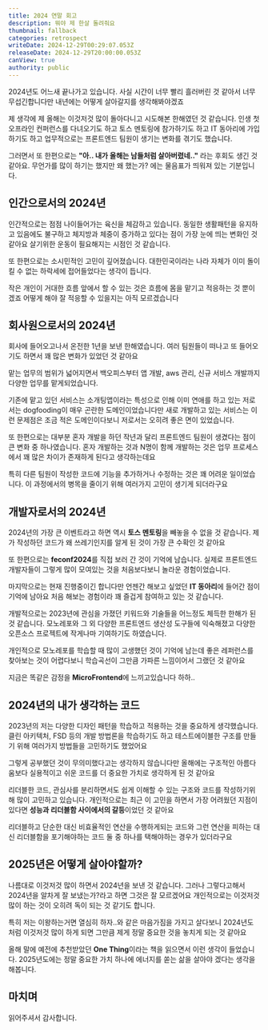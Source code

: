 ```yaml
---
title: 2024 연말 회고
description: 뭐야 제 한살 돌려줘요
thumbnail: fallback
categories: retrospect
writeDate: 2024-12-29T00:29:07.053Z
releaseDate: 2024-12-29T20:00:00.053Z
canView: true
authority: public
---
```


2024년도 어느새 끝나가고 있습니다. 사실 시간이 너무 빨리 흘러버린 것 같아서 너무 무섭긴합니다만 내년에는 어떻게 살아갈지를 생각해봐야겠죠

제 생각에 제 올해는 이것저것 많이 돌아다니고 시도해본 한해였던 것 같습니다. 인생 첫 오프라인 컨퍼런스를 다녀오기도 하고 토스 멘토링에 참가하기도 하고 IT 동아리에 가입하기도 하고 업무적으로는 프론트엔드 팀원이 생기는 변화를 겪기도 했습니다.

그러면서 또 한편으로는 **"아.. 내가 올해는 남들처럼 살아버렸네.."** 라는 후회도 생긴 것 같아요. 무언가를 많이 하기는 했지만 왜 했는가? 에는 물음표가 띄워져 있는 기분입니다.

## 인간으로서의 2024년

인간적으로는 점점 나이들어가는 육신을 체감하고 있습니다. 동일한 생활패턴을 유지하고 있음에도 불구하고 체지방과 체중이 증가하고 있다는 점이 가장 눈에 띄는 변화인 것 같아요 살기위한 운동이 필요해지는 시점인 것 같습니다.


또 한편으로는 소시민적인 고민이 깊어졌습니다. 대한민국이라는 나라 자체가 이미 돌이킬 수 없는 하락세에 접어들었다는 생각이 듭니다.

작은 개인이 거대한 흐름 앞에서 할 수 있는 것은 흐름에 몸을 맡기고 적응하는 것 뿐이겠죠 어떻게 해야 잘 적응할 수 있을지는 아직 모르겠습니다





## 회사원으로서의 2024년

회사에 들어오고나서 온전한 1년을 보낸 한해였습니다. 여러 팀원들이 떠나고 또 들어오기도 하면서 꽤 많은 변화가 있었던 것 같아요

맡는 업무의 범위가 넓어지면서 백오피스부터 앱 개발, aws 관리, 신규 서비스 개발까지 다양한 업무를 맡게되었습니다.

기존에 맡고 있던 서비스는 소개팅앱이라는 특성으로 인해 이미 연애를 하고 있는 저로서는 dogfooding이 매우 곤란한 도메인이었습니다만 새로 개발하고 있는 서비스는 이런 문제점은 조금 적은 도메인이다보니 저로서는 오히려 좋은 면이 있었습니다.

또 한편으로는 대부분 혼자 개발을 하던 작년과 달리 프론트엔드 팀원이 생겼다는 점이 큰 변화 중 하나였습니다. 혼자 개발하는 것과 N명이 함께 개발하는 것은 업무 프로세스에서 꽤 많은 차이가 존재하게 된다고 생각하는데요

특히 다른 팀원이 작성한 코드에 기능을 추가하거나 수정하는 것은 꽤 어려운 일이었습니다. 이 과정에서의 병목을 줄이기 위해 여러가지 고민이 생기게 되더라구요



## 개발자로서의 2024년

2024년의 가장 큰 이벤트라고 하면 역시 **토스 멘토링**을 빼놓을 수 없을 것 같습니다. 제가 작성하던 코드가 왜 쓰레기인지를 알게 된 것이 가장 큰 수확인 것 같아요

또 한편으로는 **feconf2024**를 직접 보러 간 것이 기억에 남습니다. 실제로 프론트엔드 개발자들이 그렇게 많이 모여있는 것을 처음보다보니 놀라운 경험이었습니다.

마지막으로는 현재 진행중이긴 합니다만 언젠간 해보고 싶었던 **IT 동아리**에 들어간 점이 기억에 남아요 처음 해보는 경험이라 꽤 즐겁게 참여하고 있는 것 같습니다.

개발적으로는 2023년에 관심을 가졌던 키워드와 기술들을 어느정도 체득한 한해가 된 것 같습니다. 모노레포와 그 외 다양한 프론트엔드 생산성 도구들에 익숙해졌고 다양한 오픈소스 프로젝트에 작게나마 기여하기도 하였습니다.

개인적으로 모노레포를 학습할 때 많이 고생했던 것이 기억에 남는데 좋은 레퍼런스를 찾아보는 것이 어렵다보니 학습곡선이 그만큼 가파른 느낌이어서 그랬던 것 같아요

지금은 똑같은 감정을 **MicroFrontend**에 느끼고있습니다 하하..


## 2024년의 내가 생각하는 코드

2023년의 저는 다양한 디자인 패턴을 학습하고 적용하는 것을 중요하게 생각했습니다. 클린 아키텍처, FSD 등의 개발 방법론을 학습하기도 하고 테스트에이블한 구조를 만들기 위해 여러가지 방법들을 고민하기도 했었어요

그렇게 공부했던 것이 무의미했다고는 생각하지 않습니다만 올해에는 구조적인 아름다움보다 실용적이고 쉬운 코드를 더 중요한 가치로 생각하게 된 것 같아요

리더블한 코드, 관심사를 분리하면서도 쉽게 이해할 수 있는 구조와 코드를 작성하기위해 많이 고민하고 있습니다. 개인적으로는 최근 이 고민을 하면서 가장 어려웠던 지점이 있다면 **성능과 리더블함 사이에서의 갈등**이었던 것 같아요

리더블하고 단순한 대신 비효율적인 연산을 수행하게되는 코드와 그런 연산을 피하는 대신 리더블함을 포기해야하는 코드 둘 중 하나를 택해야하는 경우가 있더라구요




## 2025년은 어떻게 살아야할까?

나름대로 이것저것 많이 하면서 2024년을 보낸 것 같습니다. 그러나 그렇다고해서 2024년을 알차게 잘 보냈는가?라고 하면 그것은 잘 모르겠어요 개인적으로는 이것저것 많이 하는 것이 오히려 독이 되는 것 같기도 합니다.

특히 저는 이왕하는거면 열심히 하자..와 같은 마음가짐을 가지고 살다보니 2024년도 처럼 이것저것 많이 하게 되면 그만큼 제게 정말 중요한 것을 놓치게 되는 것 같아요

올해 말에 예전에 추천받았던 **One Thing**이라는 책을 읽으면서 이런 생각이 들었습니다. 2025년도에는 정말 중요한 가치 하나에 에너지를 쏟는 삶을 살아야 겠다는 생각을 해봅니다.

## 마치며

읽어주셔서 감사합니다. 